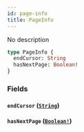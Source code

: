 ```yaml
---
id: page-info
title: PageInfo
---
```


No description

```graphql
type PageInfo {
  endCursor: String
  hasNextPage: Boolean!
}
```

### Fields

#### `endCursor` ([`String`](/docs/graphql/scalars/string))

#### `hasNextPage` ([`Boolean!`](/docs/graphql/scalars/boolean))

